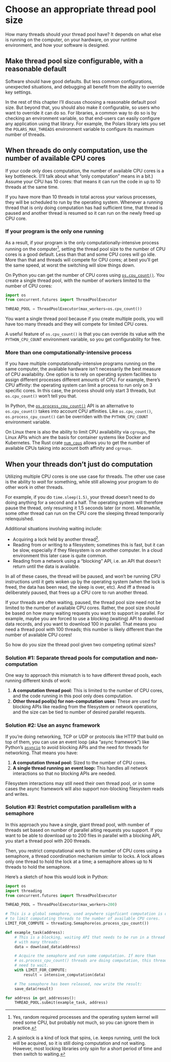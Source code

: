 # Choose an appropriate thread pool size

How many threads should your thread pool have?
It depends on what else is running on the computer, on your hardware, on your runtime environment, and how your software is designed.

## Make thread pool size configurable, with a reasonable default

Software should have good defaults.
But less common configurations, unexpected situations, and debugging all benefit from the ability to override key settings.

In the rest of this chapter I'll discuss choosing a reasonable default pool size.
But beyond that, you should also make it configurable, so users who want to override it can do so.
For libraries, a common way to do so is by checking an environment variable, so that end-users can easily configure any application using that library.
For example, the Polars library lets you set the `POLARS_MAX_THREADS` environment variable to configure its maximum number of threads.

## When threads do only computation, use the number of available CPU cores

If your code only does computation, the number of available CPU cores is a key bottleneck.
(I'll talk about what "only computation" means in a bit.)
Assume your CPU has 10 cores: that means it can run the code in up to 10 threads at the same time.

If you have more than 10 threads in total across your various processes, they will be scheduled to run by the operating system.
Whenever a running thread that is only doing computation has had sufficient time, that thread is paused and another thread is resumed so it can run on the newly freed up CPU core.

### If your program is the only one running

As a result, if your program is the only computationally-intensive process running on the computer[^other], setting the thread pool size to the number of CPU cores is a good default.
Less than that and some CPU cores will go idle.
More than that and threads will compete for CPU cores; at best you'll get the same speed, at worst the switching will slow things down.

[^other]: Yes, random required processes and the operating system kernel will need some CPU, but probably not much, so you can ignore them in practice.

On Python you can get the number of CPU cores using [`os.cpu_count()`](https://docs.python.org/3/library/os.html#os.cpu_count).
You create a single thread pool, with the number of workers limited to the number of CPU cores:

```python
import os
from concurrent.futures import ThreadPoolExecutor

THREAD_POOL = ThreadPoolExecutor(max_workers=os.cpu_count())
```

You want a single thread pool because if you create multiple pools, you will have too many threads and they will compete for limited CPU cores.

A useful feature of `os.cpu_count()` is that you can override its value with the `PYTHON_CPU_COUNT` environment variable, so you get configurability for free.

### More than one computationally-intensive process

If you have multiple computationally-intensive programs running on the same computer, the available hardware isn't necessarily the best measure of CPU availability.
One option is to rely on operating system facilities to assign different processes different amounts of CPU.
For example, there's CPU affinity: the operating system can limit a process to run only on 3 specific cores.
In this case, the process should only start 3 threads, but `os.cpu_count()` won't tell you that.

In Python, the [`os.process_cpu_count()`](https://docs.python.org/3/library/os.html#os.process_cpu_count) API is an alternative to `os.cpu_count()` takes into account CPU affinities.
Like `os.cpu_count()`, `os.process_cpu_count()` can be overriden with the `PYTHON_CPU_COUNT` environment variable.

On Linux there is also the ability to limit CPU availability via `cgroups`, the Linux APIs which are the basis for container systems like Docker and Kubernetes.
The Rust crate [`num_cpus`](https://docs.rs/num_cpus/latest/num_cpus/) allows you to get the number of available CPUs taking into account both affinity and `cgroups`.

## When your threads don't just do computation

Utilizing multiple CPU cores is one use case for threads.
The other use case is the ability to _wait_ for something, while still allowing your program to do other work in other threads.

For example, if you do `time.sleep(1.5)`, your thread doesn't need to do doing anything for a second and a half.
The operating system will therefore pause the thread, only resuming it 1.5 seconds later (or more).
Meanwhile, some other thread can run on the CPU core the sleeping thread temporarily relenquished.

Additional situations involving waiting include:

* Acquiring a lock held by another thread[^spinlock].
* Reading from or writing to a filesystem; sometimes this is fast, but it can be slow, especially if they filesystem is on another computer.
  In a cloud environment this later case is quite common.
* Reading from a network using a "blocking" API, i.e. an API that doesn't return until the data is available.

[^spinlock]: A spinlock is a kind of lock that spins, i.e. keeps running, until the lock will be acquired, so it is still doing computation and not waiting. However, most locking libraries only spin for a short period of time and then switch to waiting.

In all of these cases, the thread will be paused, and won't be running CPU instructions until it gets woken up by the operating system (when the lock is freed, the data has been read, the sleep is over, etc).
And iff a thread is deliberately paused, that frees up a CPU core to run another thread.

If your threads are often waiting, paused, the thread pool size need not be limited to the number of available CPU cores.
Rather, the pool size should be based on how many waiting requests you want to support in parallel.
For example, maybe you are forced to use a blocking (waiting) API to download data records, and you want to download 100 in parallel.
That means you need a thread pool with 100 threads; this number is likely different than the number of available CPU cores!

So how do you size the thread pool given two competing optimal sizes?

### Solution #1: Separate thread pools for computation and non-computation

One way to approach this mismatch is to have different thread pools, each running different kinds of work:

1. **A computation thread pool:** This is limited to the number of CPU cores, and the code running in this pool only does computation.
2. **Other thread pool(s) for non-computation uses:** These are used for blocking APIs like reading from the filesystem or network operations, and the size can be tied to number of desired parallel requests.

### Solution #2: Use an async framework

If you're doing networking, TCP or UDP or protocols like HTTP that build on top of them, you can use an event loop (aka "async framework") like Python's [`asyncio`](https://docs.python.org/3/library/asyncio.html) to avoid blocking APIs and the need for threads for networking.
That means you have:

1. **A computation thread pool:** Sized to the number of CPU cores.
2. **A single thread running an event loop:** This handles all network interactions so that no blocking APIs are needed.

Filesystem interactions may still need their own thread pool, or in some cases the async framework will also support non-blocking filesystem reads and writes.

### Solution #3: Restrict computation parallelism with a semaphore

In this approach you have a single, giant thread pool, with number of threads set based on number of parallel aiting requests you support.
If you want to be able to download up to 200 files in parallel with a blocking API, you start a thread pool with 200 threads.

Then, you restrict computational work to the number of CPU cores using a semaphore, a thread coordination mechanism similar to locks.
A lock allows only one thread to hold the lock at a time; a semaphore allows up to N threads to hold the semaphore.

Here's a sketch of how this would look in Python:

```python
import os
import threading
from concurrent.futures import ThreadPoolExecutor

THREAD_POOL = ThreadPoolExecutor(max_workers=200)

# This is a global semaphore, used anywhere signficant computation is done
# to limit computating threads to the number of available CPU cores.
LIMIT_FOR_COMPUTE = threading.Semaphore(os.process_cpu_count())

def example_task(address):
    # This is a blocking, waiting API that needs to be run in a thread pool
    # with many threads:
    data = download_data(address)

    # Acquire the semaphore and run some computation. If more than
    # os.process_cpu_count() threads are doing computation, this thread will
    # need to wait.
    with LIMIT_FOR_COMPUTE:
        result = intensive_computation(data)

    # The semaphore has been released, now write the result:
    save_data(result)

for address in get_addresses():
    THREAD_POOL.submit(example_task, address)
```

